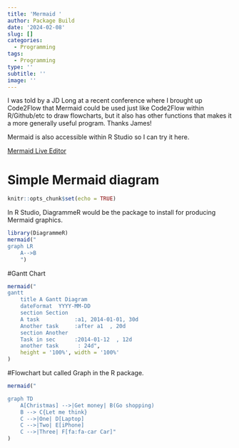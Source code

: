 ```yaml
---
title: 'Mermaid '
author: Package Build
date: '2024-02-08'
slug: []
categories:
  - Programming
tags:
  - Programming
type: ''
subtitle: ''
image: ''
---
```


I was told by a JD Long at a recent conference where I brought up Code2Flow that Mermaid could be used just like Code2Flow within R/Github/etc to draw flowcharts, but it also has other functions that makes it a more generally useful program. Thanks James! 

Mermaid is also accessible within R Studio so I can try it here.

[Mermaid Live Editor](https://mermaid.live/edit#)

# Simple Mermaid diagram

```r
knitr::opts_chunk$set(echo = TRUE)
```

In R Studio, DiagrammeR would be the package to install for producing Mermaid graphics.

```r
library(DiagrammeR)
mermaid("
graph LR
    A-->B
    ")
```

#Gantt Chart

```r
mermaid("
gantt
    title A Gantt Diagram
    dateFormat  YYYY-MM-DD
    section Section
    A task           :a1, 2014-01-01, 30d
    Another task     :after a1  , 20d
    section Another
    Task in sec      :2014-01-12  , 12d
    another task      : 24d",
    height = '100%', width = '100%'
)
```

#Flowchart but called Graph in the R package.

```r
mermaid("

graph TD
    A[Christmas] -->|Get money| B(Go shopping)
    B --> C{Let me think}
    C -->|One| D[Laptop]
    C -->|Two| E[iPhone]
    C -->|Three| F[fa:fa-car Car]"
)
```
